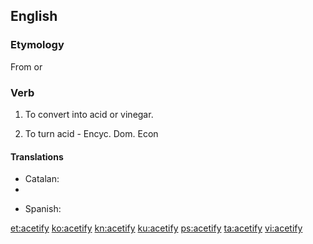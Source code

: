 ==English==

===Etymology===
From {{etyl|la|en}} {{term|acetum||vinegar|lang=la}} {{suffix||fy}} or {{back-form|acetification}}

===Verb===
{{en-verb|acetif|i|ed}}

# {{context|transitive}} To convert into acid or vinegar.
# {{context|intransitive}} To turn acid - Encyc. Dom. Econ

====Translations====
{{trans-top|convert into acid or vinegar}}
* Catalan: {{t+|ca|acetificar}}
* {{trreq|la}}
{{trans-mid}}
* Spanish: {{t+|es|acetificar}}
{{trans-bottom}}

{{trans-top|turn acid}}
{{trans-mid}}
{{trans-bottom}}

[[et:acetify]]
[[ko:acetify]]
[[kn:acetify]]
[[ku:acetify]]
[[ps:acetify]]
[[ta:acetify]]
[[vi:acetify]]